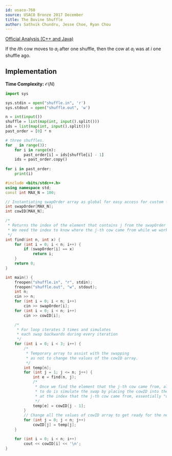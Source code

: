 ```yaml
---
id: usaco-760
source: USACO Bronze 2017 December
title: The Bovine Shuffle
author: Sathvik Chundru, Jesse Choe, Ryan Chou
---
```


[Official Analysis (C++ and Java)](http://www.usaco.org/current/data/sol_shuffle_bronze_dec17.html)

If the $i$th cow moves to $a_i$ after one shuffle, then the cow at $a_i$ was at $i$ one shuffle ago.

## Implementation

**Time Complexity:** $\mathcal{O}(N)$
<LanguageSection>
<PySection>

```py
import sys

sys.stdin = open("shuffle.in", 'r')
sys.stdout = open("shuffle.out", 'w')

n = int(input())
shuffle = list(map(int, input().split()))
ids = list(map(int, input().split()))
past_order = [0] * n

# three shuffles.
for _ in range(3):
	for i in range(n):
		past_order[i] = ids[shuffle[i] - 1]
	ids = past_order.copy()
	
for i in past_order:
	print(i)
```
</PySection>
	
<CPPSection>
	
```cpp
#include <bits/stdc++.h>
using namespace std;
const int MAX_N = 100;

// Instantiating swapOrder array as global for easy access for custom find function 
int swapOrder[MAX_N];
int cowID[MAX_N];

/*
 * Returns the index of the element that contains j from the swapOrder array.
 * We need the index to know where the j-th cow came from while we work backwards.
 */
int find(int n, int x) {
	for (int i = 0; i < n; i++) {
		if (swapOrder[i] == x)
			return i;
	}
	return 0;
}

int main() {
	freopen("shuffle.in", "r", stdin);
	freopen("shuffle.out", "w", stdout);
	int n;
	cin >> n;
	for (int i = 0; i < n; i++) 
		cin >> swapOrder[i];
	for (int i = 0; i < n; i++) 
		cin >> cowID[i];

	/* 
	 * For loop iterates 3 times and simulates 
	 * each swap backwards during every iteration
	 */
	for (int i = 0; i < 3; i++) {
		/* 
		 * Temporary array to assist with the swapping 
		 * as not to change the values of the cowID array.
		 */
		int temp[n];
		for (int j = 1; j <= n; j++) {
			int e = find(n, j);
			/* 
			 * Once we find the element that the j-th cow came from, all we need 
			 * to do is simulate the swap by placing the cowID into the temp array 
			 * at the index that the j-th cow came from, essentially "undo-ing" the swap.
			 */
			temp[e] = cowID[j - 1];
		}
		// Change all the values of cowID array to get ready for the next iteration
		for (int j = 0; j < n; j++) 
			cowID[j] = temp[j]; 
	}

	for (int i = 0; i < n; i++) 
		cout << cowID[i] << '\n'; 
}
	
```
</CPPSection>

</LanguageSection>

